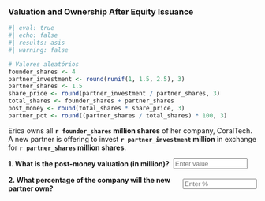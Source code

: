 ### Valuation and Ownership After Equity Issuance

```r
#| eval: true
#| echo: false
#| results: asis
#| warning: false

# Valores aleatórios
founder_shares <- 4
partner_investment <- round(runif(1, 1.5, 2.5), 3)
partner_shares <- 1.5
share_price <- round(partner_investment / partner_shares, 3)
total_shares <- founder_shares + partner_shares
post_money <- round(total_shares * share_price, 3)
partner_pct <- round((partner_shares / total_shares) * 100, 3)
```

Erica owns all **`r founder_shares` million shares** of her company, CoralTech. A new partner is offering to invest **`r partner_investment` million** in exchange for **`r partner_shares` million shares**.

::: {.question-block}

<form onsubmit="event.preventDefault();" style="display: flex; align-items: center; gap: 8px;">
  <span ><strong>1. What is the post-money valuation (in million)?</strong></span>
  <input type="number" id="module1_num_q4a" name="module1_num_q4a" placeholder="Enter value" style="width: 150px;"
         data-correct-answer="`r post_money`" data-tolerance="0.01" />
</form>

<div id="feedback-module1_num_q4a" class="feedback" data-status="" style="display:none;">
✅ Post-money = (`r founder_shares + partner_shares`) shares × $`r share_price` (`r partner_investment  `/ `r partner_shares`) = **`r post_money` million**
</div>

:::

::: {.question-block}

<form onsubmit="event.preventDefault();" style="display: flex; align-items: center; gap: 8px;">
  <span ><strong>2. What percentage of the company will the new partner own?</strong></span>
  <input type="number" id="module1_num_q4b" name="module1_num_q4b" placeholder="Enter %" style="width: 150px;"
         data-correct-answer="`r partner_pct`" data-tolerance="0.01" />
</form>

<div id="feedback-module1_num_q4b" class="feedback" data-status="" style="display:none;">
✅ Partner Ownership = `r partner_shares` / `r founder_shares + partner_shares` × 100 = **`r partner_pct`%**
</div>

:::
